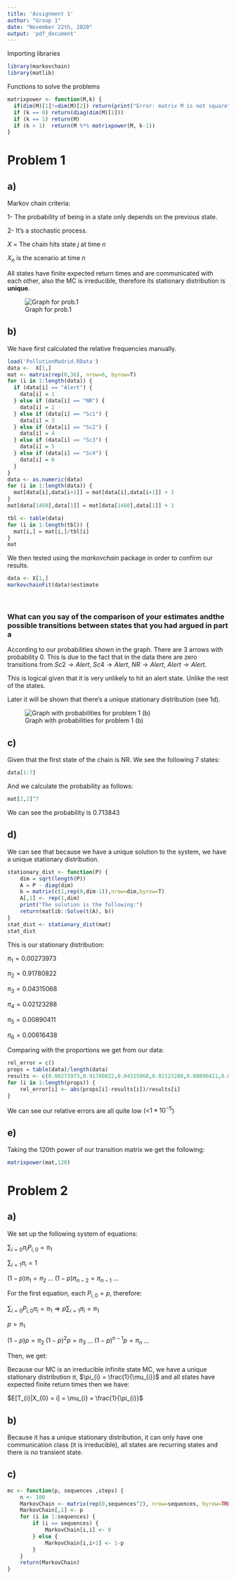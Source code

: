 ```yaml
---
title: 'Assignment 1'
author: "Group 1"
date: "November 22th, 2020"
output: 'pdf_document'
---
```


Importing libraries

```r
library(markovchain)
library(matlib)
```

Functions to solve the problems

```r
matrixpower <- function(M,k) {
  if(dim(M)[1]!=dim(M)[2]) return(print("Error: matrix M is not square"))
  if (k == 0) return(diag(dim(M)[1])) 
  if (k == 1) return(M)
  if (k > 1)  return(M %*% matrixpower(M, k-1))
}
```

# Problem 1

## a)

Markov chain criteria:

1- The probability of being in a state only depends on the previous state.

2- It's a stochastic process.

$X$ = The chain hits state $j$ at time $n$

$X_{n}$ is the scenario at time $n$

All states have finite expected return times and are communicated with each other, also the MC is irreducible, therefore its stationary distribution is **unique**.

![Graph for prob.1](./grafo1.png)

\newpage

## b)

We have first calculated the relative frequencies manually.

```r
load('PollutionMadrid.RData')
data <-  X[1,]
mat <- matrix(rep(0,36), nrow=6, byrow=T)
for (i in 1:length(data)) {
  if (data[i] == "Alert") {
    data[i] = 1
  } else if (data[i] == "NR") {
    data[i] = 2
  } else if (data[i] == "Sc1") {
    data[i] = 3
  } else if (data[i] == "Sc2") {
    data[i] = 4 
  } else if (data[i] == "Sc3") {
    data[i] = 5
  } else if (data[i] == "Sc4") {
    data[i] = 6
  }
}
data <- as.numeric(data)
for (i in 1:length(data)) {
  mat[data[i],data[i+1]] = mat[data[i],data[i+1]] + 1
}
mat[data[1460],data[1]] = mat[data[1460],data[1]] + 1

tbl <- table(data)
for (i in 1:length(tbl)) {
  mat[i,] = mat[i,]/tbl[i]
}
mat
```

\newpage

We then tested using the *markovchain* package in order to confirm our results.

```r
data <- X[1,]
markovchainFit(data)$estimate
```

&nbsp;

### What can you say of the comparison of your estimates andthe possible transitions between states that you had argued in part a

According to our probabilities shown in the graph. There are 3 arrows with probability 0. This is due to the fact that in the data there are zero transitions from $Sc2 \rightarrow Alert$, $Sc4 \rightarrow Alert$, $NR \rightarrow Alert$, $Alert \rightarrow Alert$.

This is logical given that it is very unlikely to hit an alert state. Unlike the rest of the states.

Later it will be shown that there's a unique stationary distribution (see 1d).

![Graph with probabilities for problem 1 (b)](./grafo1_probs.png)

\newpage

## c)

Given that the first state of the chain is NR. We see the following 7 states:

```r
data[1:7]
```

And we calculate the probability as follows:

```r
mat[2,2]^7
```

We can see the probability is 0.713843

## d)

We can see that because we have a unique solution to the system, we have a unique stationary distribution.

```r
stationary_dist <- function(P) {
    dim = sqrt(length(P))
    A = P - diag(dim)
    b = matrix(c(1,rep(0,dim-1)),nrow=dim,byrow=T)
    A[,1] <- rep(1,dim)
    print("The solution is the following:")
    return(matlib::Solve(t(A), b))
}
stat_dist <- stationary_dist(mat)
stat_dist
```

This is our stationary distribution:

$\pi_{1} = 0.00273973$

$\pi_{2} = 0.91780822$

$\pi_{3} = 0.04315068$

$\pi_{4} = 0.02123288$

$\pi_{5} = 0.00890411$

$\pi_{6} = 0.00616438$

\newpage

Comparing with the proportions we get from our data:

```r
rel_error = c()
props = table(data)/length(data)
results <- c(0.00273973,0.91780822,0.04315068,0.02123288,0.00890411,0.00616438)
for (i in 1:length(props)) {
    rel_error[i] <- abs(props[i]-results[i])/results[i]
}
```

We can see our relative errors are all quite low (<$1*10^{-5}$) 

## e)

Taking the 120th power of our transition matrix we get the following:

```r
matrixpower(mat,120)
```



\newpage

# Problem 2

## a)

We set up the following system of equations:

$\sum_{i=0} \pi_{i} P_{i,0}  = \pi_{1}$

$\sum_{i=1} \pi_{i} = 1$

$(1 - p) \pi_{1} = \pi_{2}$
$\dots$
$(1 - p) \pi_{n-2} = \pi_{n-1}$
$\dots$

For the first equation, each $P_{i,0} = p$, therefore:

$\sum_{i=0} P_{i,0} \pi_{i} = \pi_{1} \Rightarrow p \sum_{i=1} \pi_{i} = \pi_{1}$

$p = \pi_{1}$

$(1 - p)p = \pi_{2}$
$(1 - p)^{2} p = \pi_{3}$
$\dots$
$(1 - p)^{n-1} p = \pi_{n}$
$\dots$

Then, we get:




Because our MC is an irreducible infinite state MC, we have a unique stationary distribution $\pi$, $\pi_{i} = \frac{1}{\mu_{i}}$ and all states have expected finite return times then we have:

$E[T_{i}|X_{0} = i] = \mu_{i} = \frac{1}{\pi_{i}}$

## b)

Because it has a unique stationary distribution, it can only have one communication class (it is irreducible), all states are recurring states and there is no transient state.

## c)

```r
mc <- function(p, sequences ,steps) {
    n <- 100
    MarkovChain <- matrix(rep(0,sequences^2), nrow=sequences, byrow=TRUE)
    MarkovChain[,1] <- p
    for (i in 1:sequences) {
        if (i == sequences) {
            MarkovChain[i,i] <- 0
        } else {
            MarkovChain[i,i+1] <- 1-p
        }
    }
    return(MarkovChain)
}
```

